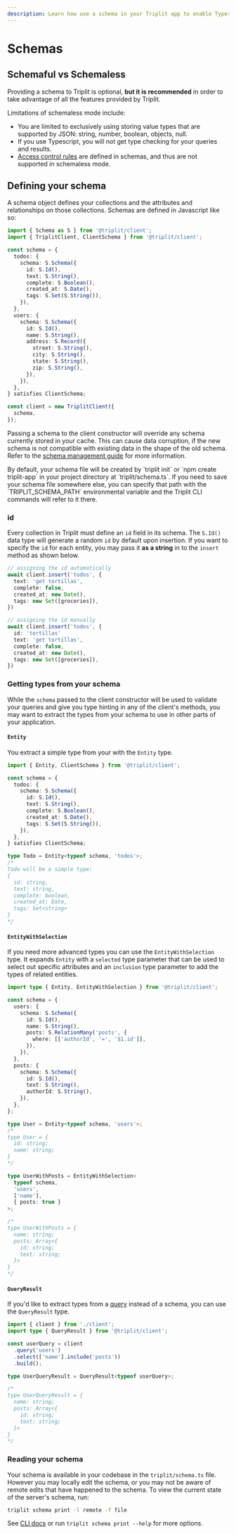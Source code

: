 ```yaml
---
description: Learn how use a schema in your Triplit app to enable Typescript support and data validation.
---
```



# Schemas

## Schemaful vs Schemaless

Providing a schema to Triplit is optional, **but it is recommended** in order to
take advantage of all the features provided by Triplit.

Limitations of schemaless mode include:

- You are limited to exclusively using storing value types that are supported by JSON: string, number, boolean, objects, null.
- If you use Typescript, you will not get type checking for your queries and results.
- [Access control rules](/schemas/rules) are defined in schemas, and thus are not supported in schemaless mode.

## Defining your schema

A schema object defines your collections and the attributes and relationships on those collections. Schemas are defined in Javascript like so:

```typescript
import { Schema as S } from '@triplit/client';
import { TriplitClient, ClientSchema } from '@triplit/client';

const schema = {
  todos: {
    schema: S.Schema({
      id: S.Id(),
      text: S.String(),
      complete: S.Boolean(),
      created_at: S.Date(),
      tags: S.Set(S.String()),
    }),
  },
  users: {
    schema: S.Schema({
      id: S.Id(),
      name: S.String(),
      address: S.Record({
        street: S.String(),
        city: S.String(),
        state: S.String(),
        zip: S.String(),
      }),
    }),
  },
} satisfies ClientSchema;

const client = new TriplitClient({
  schema,
});
```

Passing a schema to the client constructor will override any schema currently stored in your cache. This can cause data corruption, if the new schema is not compatible with existing data in the shape of the old schema. Refer to the [schema management guide](/schemas/updating) for more information.

<Callout>
  By default, your schema file will be created by `triplit init` or `npm create
  triplit-app` in your project directory at `triplit/schema.ts`. If you need to
  save your schema file somewhere else, you can specify that path with the
  `TRIPLIT_SCHEMA_PATH` environmental variable and the Triplit CLI commands will
  refer to it there.
</Callout>

### id

Every collection in Triplit must define an `id` field in its schema. The `S.Id()` data type will generate a random `id` by default upon insertion. If you want to specify the `id` for each entity, you may pass it **as a string** in to the `insert` method as shown below.

```typescript
// assigning the id automatically
await client.insert('todos', {
  text: 'get tortillas',
  complete: false,
  created_at: new Date(),
  tags: new Set([groceries]),
})

// assigning the id manually
await client.insert('todos', {
  id: 'tortillas'
  text: 'get tortillas',
  complete: false,
  created_at: new Date(),
  tags: new Set([groceries]),
})
```

### Getting types from your schema

While the `schema` passed to the client constructor will be used to validate your queries and give you type hinting in any of the client's methods, you may want to extract the types from your schema to use in other parts of your application.

#### `Entity`

You extract a simple type from your with the `Entity` type.

```typescript
import { Entity, ClientSchema } from '@triplit/client';

const schema = {
  todos: {
    schema: S.Schema({
      id: S.Id(),
      text: S.String(),
      complete: S.Boolean(),
      created_at: S.Date(),
      tags: S.Set(S.String()),
    }),
  },
} satisfies ClientSchema;

type Todo = Entity<typeof schema, 'todos'>;
/* 
Todo will be a simple type:
{ 
  id: string, 
  text: string, 
  complete: boolean, 
  created_at: Date, 
  tags: Set<string> 
} 
*/
```

#### `EntityWithSelection`

If you need more advanced types you can use the `EntityWithSelection` type. It expands `Entity` with a `selected` type parameter that can be used to select out specific attributes and an `inclusion` type parameter to add the types of related entities.

```ts
import type { Entity, EntityWithSelection } from '@triplit/client';

const schema = {
  users: {
    schema: S.Schema({
      id: S.Id(),
      name: S.String(),
      posts: S.RelationMany('posts', {
        where: [['authorId', '=', '$1.id']],
      }),
    }),
  },
  posts: {
    schema: S.Schema({
      id: S.Id(),
      text: S.String(),
      authorId: S.String(),
    }),
  },
};

type User = Entity<typeof schema, 'users'>;
/*
type User = {
  id: string;
  name: string;
}
*/

type UserWithPosts = EntityWithSelection<
  typeof schema,
  'users',
  ['name'],
  { posts: true }
>;

/*
type UserWithPosts = {
  name: string;
  posts: Array<{
    id: string;
    text: string;
  }>
}
*/
```

#### `QueryResult`

If you'd like to extract types from a [query](/client/query) instead of a schema, you can use the `QueryResult` type.

```ts
import { client } from './client';
import type { QueryResult } from '@triplit/client';

const userQuery = client
  .query('users')
  .select(['name'].include('posts'))
  .build();

type UserQueryResult = QueryResult<typeof userQuery>;

/*
type UserQueryResult = {
  name: string;
  posts: Array<{
    id: string;
    text: string;
  }>
}
*/
```

### Reading your schema

Your schema is available in your codebase in the `triplit/schema.ts` file. However you may locally edit the schema, or you may not be aware of remote edits that have happened to the schema. To view the current state of the server's schema, run:

```bash
triplit schema print -l remote -f file
```

See [CLI docs](/cli/schema#triplit-schema-print) or run `triplit schema print --help` for more options.
